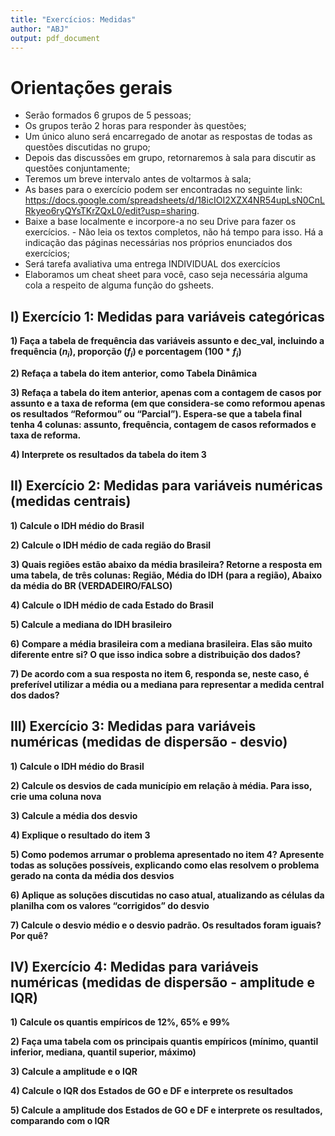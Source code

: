 ```yaml
---
title: "Exercícios: Medidas"
author: "ABJ"
output: pdf_document
---
```


# Orientações gerais

- Serão formados 6 grupos de 5 pessoas;
- Os grupos terão 2 horas para responder às questões;
- Um único aluno será encarregado de anotar as respostas de todas as questões discutidas no grupo;
- Depois das discussões em grupo, retornaremos à sala para discutir as questões conjuntamente;
- Teremos um breve intervalo antes de voltarmos à sala;
- As bases para o exercício podem ser encontradas no seguinte link: <https://docs.google.com/spreadsheets/d/18icIOI2XZX4NR54upLsN0CnLRkyeo6ryQYsTKrZQxL0/edit?usp=sharing>. 
- Baixe a base localmente e incorpore-a no seu Drive para fazer os exercícios. - Não leia os textos completos, não há tempo para isso. Há a indicação das páginas necessárias nos próprios enunciados dos exercícios;
- Será tarefa avaliativa uma entrega INDIVIDUAL dos exercícios
- Elaboramos um cheat sheet para você, caso seja necessária alguma cola a respeito de alguma função do gsheets. 


## I) Exercício 1: Medidas para variáveis categóricas

**1) Faça a tabela de frequência das variáveis assunto e dec_val, incluindo a frequência ($n_i$), proporção ($f_i$) e porcentagem ($100*f_i$)**

**2) Refaça a tabela do item anterior, como Tabela Dinâmica**

**3) Refaça a tabela do item anterior, apenas com a contagem de casos por assunto e a taxa de reforma (em que considera-se como reformou apenas os resultados "Reformou" ou "Parcial"). Espera-se que a tabela final tenha 4 colunas: assunto, frequência, contagem de casos reformados e taxa de reforma.**

**4) Interprete os resultados da tabela do item 3**

## II) Exercício 2: Medidas para variáveis numéricas (medidas centrais)

**1) Calcule o IDH médio do Brasil**

**2) Calcule o IDH médio de cada região do Brasil**

**3) Quais regiões estão abaixo da média brasileira? Retorne a resposta em uma tabela, de três colunas: Região, Média do IDH (para a região), Abaixo da média do BR (VERDADEIRO/FALSO)**

**4) Calcule o IDH médio de cada Estado do Brasil**

**5) Calcule a mediana do IDH brasileiro**

**6) Compare a média brasileira com a mediana brasileira. Elas são muito diferente entre si? O que isso indica sobre a distribuição dos dados?**

**7) De acordo com a sua resposta no item 6, responda se, neste caso, é preferível utilizar a média ou a mediana para representar a medida central dos dados?**

## III) Exercício 3: Medidas para variáveis numéricas (medidas de dispersão - desvio)

**1) Calcule o IDH médio do Brasil**

**2) Calcule os desvios de cada município em relação à média. Para isso, crie uma coluna nova**

**3) Calcule a média dos desvio**

**4) Explique o resultado do item 3**

**5) Como podemos arrumar o problema apresentado no item 4? Apresente todas as soluções possíveis, explicando como elas resolvem o problema gerado na conta da média dos desvios**

**6) Aplique as soluções discutidas no caso atual, atualizando as células da planilha com os valores "corrigidos" do desvio**

**7) Calcule o desvio médio e o desvio padrão. Os resultados foram iguais? Por quê?**

## IV) Exercício 4: Medidas para variáveis numéricas (medidas de dispersão - amplitude e IQR)

**1) Calcule os quantis empíricos de 12%, 65% e 99%**

**2) Faça uma tabela com os principais quantis empíricos (mínimo, quantil inferior, mediana, quantil superior, máximo)**

**3) Calcule a amplitude e o IQR**

**4) Calcule o IQR dos Estados de GO e DF e interprete os resultados**

**5) Calcule a amplitude dos Estados de GO e DF e interprete os resultados, comparando com o IQR**

